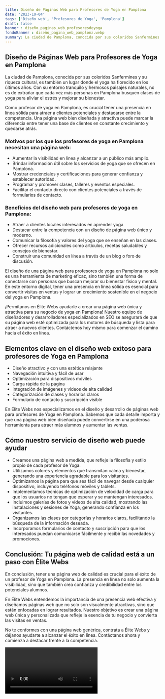 ```yaml
---
title: Diseño de Páginas Web para Profesores de Yoga en Pamplona
date: '2023-10-04'
tags: ['Diseño web', 'Profesores de Yoga', 'Pamplona']
draft: false
banner : diseño_paginas_web_profesoresdeyoga
fondoBanner : diseño_pagina_web_pamplona.webp
summary: La ciudad de Pamplona, conocida por sus coloridos Sanfermines y su riqueza cultural, es también un lugar donde el yoga ha florecido en los últimos años. Con su entorno tranquilo y hermosos paisajes naturales, no es de extrañar que cada vez más personas en Pamplona busquen clases de yoga para aliviar el estrés y mejorar su bienestar.
---
```


## Diseño de Páginas Web para Profesores de Yoga en Pamplona

La ciudad de Pamplona, conocida por sus coloridos Sanfermines y su riqueza cultural, es también un lugar donde el yoga ha florecido en los últimos años. Con su entorno tranquilo y hermosos paisajes naturales, no es de extrañar que cada vez más personas en Pamplona busquen clases de yoga para aliviar el estrés y mejorar su bienestar.

Como profesor de yoga en Pamplona, es crucial tener una presencia en línea sólida para atraer a clientes potenciales y destacarse entre la competencia. Una página web bien diseñada y atractiva puede marcar la diferencia entre tener una base de clientes en constante crecimiento y quedarse atrás.

### Motivos por los que los profesores de yoga en Pamplona necesitan una página web:

- Aumentar la visibilidad en línea y alcanzar a un público más amplio.
- Brindar información útil sobre los servicios de yoga que se ofrecen en Pamplona.
- Mostrar credenciales y certificaciones para generar confianza y establecer autoridad.
- Programar y promover clases, talleres y eventos especiales.
- Facilitar el contacto directo con clientes potenciales a través de formularios de contacto.

### Beneficios del diseño web para profesores de yoga en Pamplona:

- Atraer a clientes locales interesados en aprender yoga.
- Destacar entre la competencia con un diseño de página web único y moderno.
- Comunicar la filosofía y valores del yoga que se enseñan en las clases.
- Ofrecer recursos adicionales como artículos, recetas saludables y consejos de bienestar.
- Construir una comunidad en línea a través de un blog o foro de discusión.

El diseño de una página web para profesores de yoga en Pamplona no solo es una herramienta de marketing eficaz, sino también una forma de conectarse con personas que buscan mejorar su bienestar físico y mental. En este entorno digital, tener una presencia en línea sólida es esencial para convertir visitas en ventas y lograr un crecimiento sostenible en el negocio del yoga en Pamplona.

¡Permítanos en Élite Webs ayudarle a crear una página web única y atractiva para su negocio de yoga en Pamplona! Nuestro equipo de diseñadores y desarrolladores especializados en SEO se asegurará de que su página web esté optimizada para los motores de búsqueda y lista para atraer a nuevos clientes. Contáctenos hoy mismo para comenzar el camino hacia el éxito en línea.

<GifSeo />

<Cta />

## Elementos clave en el diseño web exitoso para profesores de Yoga en Pamplona

- Diseño atractivo y con una estética relajante
- Navegación intuitiva y fácil de usar
- Optimización para dispositivos móviles
- Carga rápida de la página
- Integración de imágenes y videos de alta calidad
- Categorización de clases y horarios claros
- Formulario de contacto y suscripción visible

En Élite Webs nos especializamos en el diseño y desarrollo de páginas web para profesores de Yoga en Pamplona. Sabemos que cada detalle importa y que una página web bien diseñada puede convertirse en una poderosa herramienta para atraer más alumnos y aumentar las ventas.

## Cómo nuestro servicio de diseño web puede ayudar

- Creamos una página web a medida, que refleje la filosofía y estilo propio de cada profesor de Yoga.
- Utilizamos colores y elementos que transmitan calma y bienestar, generando una experiencia agradable para los visitantes.
- Optimizamos la página para que sea fácil de navegar desde cualquier dispositivo, incluyendo teléfonos móviles y tablets.
- Implementamos técnicas de optimización de velocidad de carga para que los usuarios no tengan que esperar y se mantengan interesados.
- Incluimos galerías de fotos y videos de alta calidad, mostrando las instalaciones y sesiones de Yoga, generando confianza en los visitantes.
- Organizamos las clases por categorías y horarios claros, facilitando la búsqueda de la información deseada.
- Incorporamos formularios de contacto y suscripción para que los interesados puedan comunicarse fácilmente y recibir las novedades y promociones.

## Conclusión: Tu página web de calidad está a un paso con Élite Webs

En conclusión, tener una página web de calidad es crucial para el éxito de un profesor de Yoga en Pamplona. La presencia en línea no solo aumenta la visibilidad, sino que también crea confianza y credibilidad entre los potenciales alumnos.

En Élite Webs entendemos la importancia de una presencia web efectiva y diseñamos páginas web que no solo son visualmente atractivas, sino que están enfocadas en lograr resultados. Nuestro objetivo es crear una página web única y personalizada que refleje la esencia de tu negocio y convierta las visitas en ventas.

No te conformes con una página web genérica, contrata a Élite Webs y déjanos ayudarte a alcanzar el éxito en línea. Contáctanos ahora y comienza a destacar frente a la competencia.

<Video />

<CtaBot job='Profesores de Yoga' city='Pamplona'/>

<Gmaps query='Pamplona+españa+maps' />